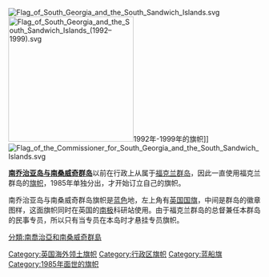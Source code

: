 [[File:Flag_of_South_Georgia_and_the_South_Sandwich_Islands.svg|thumb]]
[[File:Flag_of_South_Georgia_and_the_South_Sandwich_Islands_(1992–1999).svg|250px]]1992年-1999年的旗帜]]
[[File:Flag_of_the_Commissioner_for_South_Georgia_and_the_South_Sandwich_Islands.svg|thumb]]

'''[[南乔治亚岛与南桑威奇群岛|南乔治亚岛与南桑威奇群岛]]'''以前在行政上从属于[[福克兰群岛|福克兰群岛]]，因此一直使用福克兰群岛的[[旗帜|旗帜]]，1985年单独分出，才开始订立自己的旗帜。

南乔治亚岛与南桑威奇群岛旗帜是[[蓝色|蓝色]]地，左上角有[[英国|英国]][[国旗|国旗]]，中间是群岛的徽章图样，这面旗帜同时在英国的[[南极|南极]]科研站使用。由于福克兰群岛的总督兼任本群岛的民事专员，所以只有当专员在本岛时才悬挂专员旗帜。
{{SGSSI-stub}}

{{南喬治亞與南桑威奇群島}}
{{美洲题目|旗帜}}

[[分類:南喬治亞和南桑威奇群島|分類:南喬治亞和南桑威奇群島]]
[[Category:英国海外领土旗帜|Category:英国海外领土旗帜]]
[[Category:行政区旗帜|Category:行政区旗帜]]
[[Category:蓝船旗|Category:蓝船旗]]
[[Category:1985年面世的旗帜|Category:1985年面世的旗帜]]